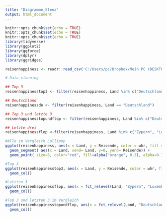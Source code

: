 ```yaml
---
title: "Diagramme_Elena"
output: html_document
---
```


```r
knitr::opts_chunk$set(echo = TRUE)
knitr::opts_chunk$set(echo = TRUE)
knitr::opts_chunk$set(echo = TRUE)
library(tidyverse)
library(ggplot2)
library(ggforce)
library(dplyr)
library(ggridges)
```



```r
reisenhappiness <- readr::read_csv('C:/Users/pc/Dropbox/Mein PC (DESKTOP-M4FJMRL)/Desktop/Happiness/datasets/happiness + reisen.csv')

```


```r
# Data cleaning 

## Top 3 
reisenhappinesstop3 <- filter(reisenhappiness, Land %in% c("Deutschland", "Frankreich", "Vereinigtes Königreich**"))

## Deutschland
reisenhappinessde <- filter(reisenhappiness, Land == "Deutschland")

## Top 3 und letzte 3
reisenhappinesstopundflop <- filter(reisenhappiness, Land %in% c("Deutschland", "Frankreich", "Vereinigtes Königreich**", "Zypern", "Luxemburg", "Malta"))

## Letzte drei 
reisenhappinessflop <-filter(reisenhappiness, Land %in% c("Zypern", "Luxemburg", "Malta"))
```


```r
#Alle im Vergleich Lollipop
ggplot(reisenhappiness, aes(x = Land, y = Reisende, color = whr, fill = whr))+
  geom_segment( aes(x = Land, xend= Land, y=0, yend= Reisende)) +
  geom_point( size=5, color="red", fill=alpha("orange", 0.3), alpha=0.7, shape=21, stroke=2)
```
```r
#Top 3 
ggplot(reisenhappinesstop3, aes(x = Land, y = Reisende, color = whr, fill = whr))+
  geom_col()

```

```r
#Letzten 3
ggplot(reisenhappinessflop, aes(x = fct_relevel(Land, "Zypern", "Luxemburg", "Malta"), y = Reisende, color = whr, fill = whr))+
  geom_col()
```

```r
#Top 3 und letzten 3 im Vergleich 
ggplot(reisenhappinesstopundflop, aes(x = fct_relevel(Land, "Deutschland", "Frankreich", "Vereinigtes Königreich**", "Zypern", "Luxemburg", "Malta"), y = Reisende, color = whr, fill = whr))+
  geom_col()
```


